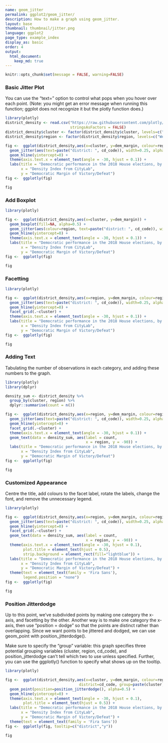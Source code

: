 ```yaml
---
name: geom_jitter
permalink: ggplot2/geom_jitter/
description: How to make a graph using geom_jitter.
layout: base
thumbnail: thumbnail/jitter.png
language: ggplot2
page_type: example_index
display_as: basic
order: 4
output:
  html_document:
    keep_md: true
---
```


```r
knitr::opts_chunk$set(message = FALSE, warning=FALSE)
```
### Basic Jitter Plot
You can use the "text=" option to control what pops when you hover over each point. (Note: you might get an error message when running this function; ggplot does not recognize it but the plotly function does.)

```r
library(plotly)
district_density <- read.csv("https://raw.githubusercontent.com/plotly/datasets/master/district_density.csv",
                             stringsAsFactors = FALSE)
district_density$cluster <- factor(district_density$cluster, levels=c("Pure urban", "Urban-suburban mix", "Dense suburban", "Sparse suburban", "Rural-suburban mix", "Pure rural"))
district_density$region <- factor(district_density$region, levels=c("West", "South", "Midwest", "Northeast"))

fig <-  ggplot(district_density,aes(x=cluster, y=dem_margin, colour=region)) +
  geom_jitter(aes(text=paste("district: ", cd_code)), width=0.25, alpha=0.5, ) +
  geom_hline(yintercept=0) +
  theme(axis.text.x = element_text(angle = -30, hjust = 0.1)) +
  labs(title = "Democratic performance in the 2018 House elections, by region and density",
       x = "Density Index from CityLab",
       y = "Democratic Margin of Victory/Defeat")
fig <-  ggplotly(fig)

fig
```

### Add Boxplot

```r
library(plotly)

fig <-  ggplot(district_density,aes(x=cluster, y=dem_margin)) +
  geom_boxplot(fill=NA, alpha=0.5) +
  geom_jitter(aes(colour=region, text=paste("district: ", cd_code)), width=0.25, alpha=0.5) +
  geom_hline(yintercept=0) +
  theme(axis.text.x = element_text(angle = -30, hjust = 0.1)) +
  labs(title = "Democratic performance in the 2018 House elections, by region and density",
       x = "Density Index from CityLab",
       y = "Democratic Margin of Victory/Defeat")
fig <-  ggplotly(fig)

fig
```

### Facetting

```r
library(plotly)

fig <-  ggplot(district_density,aes(x=region, y=dem_margin, colour=region)) +
  geom_jitter(aes(text=paste("district: ", cd_code)), width=0.25, alpha=0.5, ) +
  geom_hline(yintercept=0) +
  facet_grid(.~cluster) +
  theme(axis.text.x = element_text(angle = -30, hjust = 0.1)) +
  labs(title = "Democratic performance in the 2018 House elections, by region and density",
       x = "Density Index from CityLab",
       y = "Democratic Margin of Victory/Defeat")
fig <-  ggplotly(fig)

fig
```

### Adding Text
Tabulating the number of observations in each category, and adding these numbers to the graph.

```r
library(plotly)
library(dplyr)

density_sum <- district_density %>%
  group_by(cluster, region) %>%
  dplyr::summarise(count = n())

fig <-  ggplot(district_density,aes(x=region, y=dem_margin, colour=region)) +
  geom_jitter(aes(text=paste("district: ", cd_code)), width=0.25, alpha=0.5, ) +
  geom_hline(yintercept=0) +
  facet_grid(.~cluster) +
  theme(axis.text.x = element_text(angle = -30, hjust = 0.1)) +
  geom_text(data = density_sum, aes(label = count,
                                    x = region, y = -90)) +
  labs(title = "Democratic performance in the 2018 House elections, by region and density",
       x = "Density Index from CityLab",
       y = "Democratic Margin of Victory/Defeat")
fig <-  ggplotly(fig)

fig
```

### Customized Appearance
Centre the title, add colours to the facet label, rotate the labels, change the font, and remove the unnecessary legend.

```r
library(plotly)

fig <-  ggplot(district_density,aes(x=region, y=dem_margin, colour=region)) +
  geom_jitter(aes(text=paste("district: ", cd_code)), width=0.25, alpha=0.5, ) +
  geom_hline(yintercept=0) +
  facet_grid(.~cluster) +
  geom_text(data = density_sum, aes(label = count,
                                    x = region, y = -90)) +
  theme(axis.text.x = element_text(angle = -30, hjust = 0.1),
        plot.title = element_text(hjust = 0.5),
        strip.background = element_rect(fill="lightblue")) +
  labs(title = "Democratic performance in the 2018 House elections, by region and density",
       x = "Density Index from CityLab",
       y = "Democratic Margin of Victory/Defeat") +
  theme(text = element_text(family = 'Fira Sans'),
        legend.position = "none")
fig <-  ggplotly(fig)

fig
```

### Position Jitterdodge
Up to this point, we've subdivided points by making one category the x-axis, and facetting by the other. Another way is to make one category the x-axis, then use "position = dodge" so that the points are distinct rather than overlapping. Since we want points to be jittered and dodged, we can use geom\_point with position\_jitterdodge().

Make sure to specify the "group" variable: this graph specifies three potential grouping variables (cluster, region, cd_code), and position\_jitterdodge can't tell which two to use unless specified. Further, you can use the ggplotly() function to specify what shows up on the tooltip.

```r
library(plotly)

fig <-  ggplot(district_density,aes(x=cluster, y=dem_margin, colour=region, 
                                 district=cd_code, group=paste(cluster, region))) +
  geom_point(position=position_jitterdodge(), alpha=0.5) +
  geom_hline(yintercept=0) +
  theme(axis.text.x = element_text(angle = -30, hjust = 0.1),
        plot.title = element_text(hjust = 0.5)) +
  labs(title = "Democratic performance in the 2018 House elections, by region and density",
       x = "Density Index from CityLab",
       y = "Democratic Margin of Victory/Defeat") +
  theme(text = element_text(family = 'Fira Sans'))
fig <-  ggplotly(fig, tooltip=c("district","y"))

fig
```
